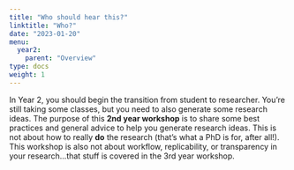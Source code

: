```yaml
---
title: "Who should hear this?"
linktitle: "Who?"
date: "2023-01-20"
menu:
  year2:
    parent: "Overview"
type: docs
weight: 1
---
```


In Year 2, you should begin the transition from student to researcher. You're still taking some classes, but you need to also generate some research ideas. The purpose of this **2nd year workshop** is to share some best practices and general advice to help you generate research ideas. This is not about how to really **do** the research (that's what a PhD is for, after all!). This workshop is also not about workflow, replicability, or transparency in your research...that stuff is covered in the 3rd year workshop. 
